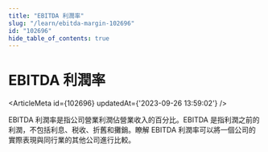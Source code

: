 ```yaml
---
title: "EBITDA 利潤率"
slug: "/learn/ebitda-margin-102696"
id: "102696"
hide_table_of_contents: true
---
```



# EBITDA 利潤率

<ArticleMeta id={102696} updatedAt={'2023-09-26 13:59:02'} />
<div className='border-solid border-b border-t-0 my-4 border-[var(--ifm-color-gray-300)]' />

EBITDA 利潤率是指公司營業利潤佔營業收入的百分比。EBITDA 是指利潤之前的利潤，不包括利息、税收、折舊和攤銷。瞭解 EBITDA 利潤率可以將一個公司的實際表現與同行業的其他公司進行比較。
